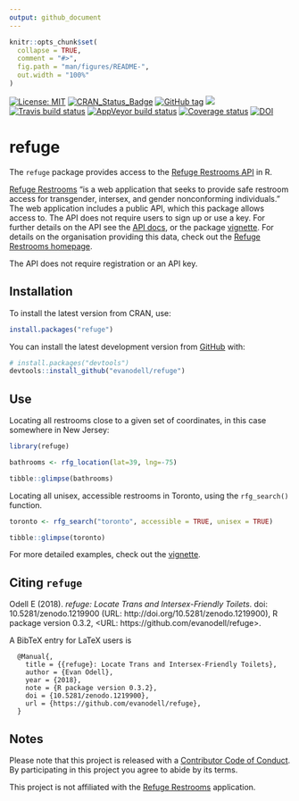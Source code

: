 ```yaml
---
output: github_document
---
```


<!-- README.md is generated from README.Rmd. Please edit that file -->

```r
knitr::opts_chunk$set(
  collapse = TRUE,
  comment = "#>",
  fig.path = "man/figures/README-",
  out.width = "100%"
)
```

[![License: MIT](https://img.shields.io/badge/License-MIT-blue.svg)](https://opensource.org/licenses/MIT)
[![CRAN_Status_Badge](https://www.r-pkg.org/badges/version/refuge)](https://cran.r-project.org/package=refuge)
[![GitHub tag](https://img.shields.io/github/tag/evanodell/refuge.svg)](https://github.com/evanodell/refuge)
[![](https://cranlogs.r-pkg.org/badges/grand-total/refuge)](https://dgrtwo.shinyapps.io/cranview/)
[![Travis build status](https://travis-ci.org/evanodell/refuge.svg?branch=master)](https://travis-ci.org/evanodell/refuge)
[![AppVeyor build status](https://ci.appveyor.com/api/projects/status/github/evanodell/refuge?branch=master&svg=true)](https://ci.appveyor.com/project/evanodell/refuge)
[![Coverage status](https://codecov.io/gh/evanodell/refuge/branch/master/graph/badge.svg)](https://codecov.io/github/evanodell/refuge?branch=master)
[![DOI](https://zenodo.org/badge/129826417.svg)](https://zenodo.org/badge/latestdoi/129826417)

# refuge

The `refuge` package provides access to the [Refuge Restrooms API](https://www.refugerestrooms.org/api/docs/#!/restrooms) in R.

[Refuge Restrooms](https://www.refugerestrooms.org/) "is a web application that seeks to provide safe restroom access for transgender, intersex, and gender nonconforming individuals." The web application includes a public API, which this package allows access to. The API does not require users to sign up or use a key. For further details on the API see the [API docs](https://www.refugerestrooms.org/api/docs/), or the package [vignette](https://docs.evanodell.com/refuge/articles/introduction.html). For details on the organisation providing this data, check out the [Refuge Restrooms homepage](https://www.refugerestrooms.org/).

The API does not require registration or an API key.

## Installation

To install the latest version from CRAN, use:

``` r
install.packages("refuge")
```

You can install the latest development version from [GitHub](https://github.com/) with:

``` r
# install.packages("devtools")
devtools::install_github("evanodell/refuge")
```



## Use

Locating all restrooms close to a given set of coordinates, in this case somewhere in New Jersey:

```r
library(refuge)

bathrooms <- rfg_location(lat=39, lng=-75)

tibble::glimpse(bathrooms)

```


Locating all unisex, accessible restrooms in Toronto, using the `rfg_search()` function.

```r

toronto <- rfg_search("toronto", accessible = TRUE, unisex = TRUE)

tibble::glimpse(toronto)

```

For more detailed examples, check out the [vignette](https://docs.evanodell.com/refuge/articles/introduction.html).

## Citing `refuge`

Odell E (2018). _refuge: Locate Trans and Intersex-Friendly Toilets_. doi:
10.5281/zenodo.1219900 (URL: http://doi.org/10.5281/zenodo.1219900), R package version
0.3.2, <URL: https://github.com/evanodell/refuge>.

A BibTeX entry for LaTeX users is

```
  @Manual{,
    title = {{refuge}: Locate Trans and Intersex-Friendly Toilets},
    author = {Evan Odell},
    year = {2018},
    note = {R package version 0.3.2},
    doi = {10.5281/zenodo.1219900},
    url = {https://github.com/evanodell/refuge},
  }
```

## Notes

Please note that this project is released with a [Contributor Code of Conduct](CODE_OF_CONDUCT.md).
  By participating in this project you agree to abide by its terms.
  
This project is not affiliated with the [Refuge Restrooms](https://www.refugerestrooms.org/) application.
